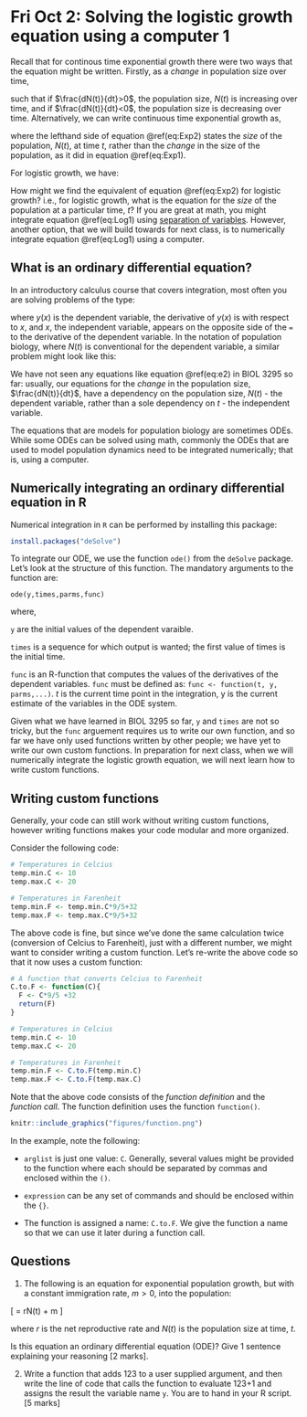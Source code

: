 # Fri Oct 2: Solving the logistic growth equation using a computer 1

Recall that for continous time exponential growth there were two ways that the equation might be written. Firstly, as a _change_ in population size over time,

\begin{equation}
\frac{dN(t)}{dt} = rN(t),
(\#eq:Exp1)
\end{equation}

such that if $\frac{dN(t)}{dt}>0$, the population size, $N(t)$ is increasing over time, and if $\frac{dN(t)}{dt}<0$, the population size is decreasing over time. Alternatively, we can write continuous time exponential growth as,

\begin{equation}
N(t) = N(0)e^{rt},
(\#eq:Exp2)
\end{equation}

where the lefthand side of equation \@ref(eq:Exp2) states the _size_ of the population, $N(t)$, at time $t$, rather than the _change_ in the size of the population, as it did in equation \@ref(eq:Exp1). 

For logistic growth, we have:

\begin{equation}
\frac{dN(t)}{dt} = rN(t)\left(1 - \frac{N(t)}{K} \right).
(\#eq:Log1)
\end{equation}

How might we find the equivalent of equation \@ref(eq:Exp2) for logistic growth? i.e., for logistic growth, what is the equation for the _size_ of the population at a particular time, $t$? If you are great at math, you might integrate equation \@ref(eq:Log1) using [separation of variables](https://math.usu.edu/~powell/ysa-html/node8.html). However, another option, that we will build towards for next class, is to numerically integrate equation \@ref(eq:Log1) using a computer.


## What is an ordinary differential equation?
In an introductory calculus course that covers integration, most often you are solving problems of the type:

\begin{eqnarray}
\int \frac{dy(x)}{dx} &=& \int x^2 \ dx, \\ \nonumber
y(x) &=& \frac{1}{3}x^3 + c,
(\#eq:e1)
\end{eqnarray}

where $y(x)$ is the dependent variable, the derivative of $y(x)$ is with respect to $x$, and $x$, the independent variable, appears on the opposite side of the `=` to the derivative of the dependent variable. In the notation of population biology, where $N(t)$ is conventional for the dependent variable, a similar problem might look like this:

\begin{eqnarray}
\int \frac{dN(t)}{dt} &=& \int rt \ dt, \\ \nonumber
N(t) &=& \frac{1}{2}rt^2 + c. 
(\#eq:e2)
\end{eqnarray}

We have not seen any equations like equation \@ref(eq:e2) in BIOL 3295 so far: usually, our equations for the _change_ in the population size, $\frac{dN(t)}{dt}$, have a dependency on the population size, $N(t)$ - the dependent variable, rather than a sole dependency on $t$ - the independent variable.

The equations that are models for population biology are sometimes ODEs. While some ODEs can be solved using math, commonly the ODEs that are used to model population dynamics need to be integrated numerically; that is, using a computer. 

## Numerically integrating an ordinary differential equation in R

Numerical integration in `R` can be performed by installing this package:

```r
install.packages("deSolve")
```

To integrate our ODE, we use the function `ode()` from the `deSolve` package. Let's look at the structure of this function. The mandatory arguments to the function are:

`ode(y,times,parms,func)`

where,

`y` are the initial values of the dependent varaible.

`times` is a sequence for which output is wanted; the first value of times is the initial time.

`func` is an R-function that computes the values of the derivatives of the dependent variables. `func` must be defined as: `func <- function(t, y, parms,...)`. $t$ is the current time point in the integration, y is the current estimate of the variables in the ODE system.

Given what we have learned in BIOL 3295 so far, `y` and `times` are not so tricky, but the `func` arguement requires us to write our own function, and so far we have only used functions written by other people; we have yet to write our own custom functions. In preparation for next class, when we will numerically integrate the logistic growth equation, we will next learn how to write custom functions.

## Writing custom functions
Generally, your code can still work without writing custom functions, however writing functions makes your code modular and more organized.

Consider the following code:

```r
# Temperatures in Celcius
temp.min.C <- 10
temp.max.C <- 20

# Temperatures in Farenheit
temp.min.F <- temp.min.C*9/5+32
temp.max.F <- temp.max.C*9/5+32 
```

The above code is fine, but since we've done the same calculation twice (conversion of Celcius to Farenheit), just with a different number, we might want to consider writing a custom function. Let's re-write the above code so that it now uses a custom function:

```r
# A function that converts Celcius to Farenheit
C.to.F <- function(C){
  F <- C*9/5 +32
  return(F)
}

# Temperatures in Celcius
temp.min.C <- 10
temp.max.C <- 20

# Temperatures in Farenheit
temp.min.F <- C.to.F(temp.min.C)
temp.max.F <- C.to.F(temp.max.C)
```

Note that the above code consists of the _function definition_ and the _function call_. The function definition uses the function `function()`.

```r
knitr::include_graphics("figures/function.png")
```

In the example, note the following:

- `arglist` is just one value: `C`. Generally, several values might be provided to the function where each should be separated by commas and enclosed within the `()`.

- `expression` can be any set of commands and should be enclosed within the `{}`.

- The function is assigned a name: `C.to.F`. We give the function a name so that we can use it later during a function call.

## Questions
1. The following is an equation for exponential population growth, but with a constant immigration rate, $m >0$, into the population:

\[
\frac{dN(t)}{dt}= rN(t) + m
\]

where $r$ is the net reproductive rate and $N(t)$ is the population size at time, $t$.

Is this equation an ordinary differential equation (ODE)? Give 1 sentence explaining your reasoning [2 marks].

2. Write a function that adds 123 to a user supplied argument, and then write the line of code that calls the function to evaluate 123+1 and assigns the result the variable name `y`. You are to hand in your R script. [5 marks]
